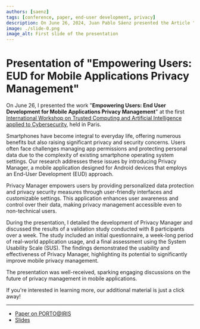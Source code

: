 ```yaml
---
authors: [saenz]
tags: [conference, paper, end-user development, privacy]
description: On June 26, 2024, Juan Pablo Sáenz presented the Article "Empowering Users: End User Development for Mobile Applications Privacy Management" at the first International Workshop on Trusted Computing and Artificial Intelligence applied to Cybersecurity, held in Paris. 
image: ./slide-0.png
image_alt: First slide of the presentation
---
```


# Presentation of "Empowering Users: EUD for Mobile Applications Privacy Management"

On June 26, I presented the work "**Empowering Users: End User Development for Mobile Applications Privacy Management**" at the first [International Workshop on Trusted Computing and Artificial Intelligence applied to Cybersecurity](https://sites.google.com/view/trustedaicybersec2024), held in Paris.

Smartphones have become integral to everyday life, offering numerous benefits but also raising significant privacy and security concerns. Users often face challenges managing app permissions and protecting personal data due to the complexity of existing smartphone operating system settings. Our research addresses these issues by introducing Privacy Manager, a mobile application designed for Android devices that employs an End-User Development (EUD) approach.

<!-- truncate -->

Privacy Manager empowers users by providing personalized data protection and privacy security measures through user-friendly interfaces and customizable settings. This application enhances user awareness and control over their data, making privacy management accessible even to non-technical users.

During the presentation, I detailed the development of Privacy Manager and discussed the results of a validation study conducted with 8 participants over a week. The study included an initial questionnaire, a week-long period of real-world application usage, and a final assessment using the System Usability Scale (SUS). The findings demonstrated the usability and effectiveness of Privacy Manager, highlighting its potential to significantly improve mobile privacy management.

The presentation was well-received, sparking engaging discussions on the future of privacy management in mobile applications.

If you're interested in learning more, our additional material is just a click away! 

---

* [Paper on PORTO@IRIS](https://hdl.handle.net/11583/2990422)
* [Slides](./2024-trustai-privacymanager.pdf)